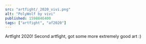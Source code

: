 ---
src: "artfight/_2020_vivi.png"
alt: "PolyWolf by vivi"
published: 1598846400
tags: ["artfight", "af2020"]
---

Artfight 2020! Second artfight, got some more extremely good art :)
